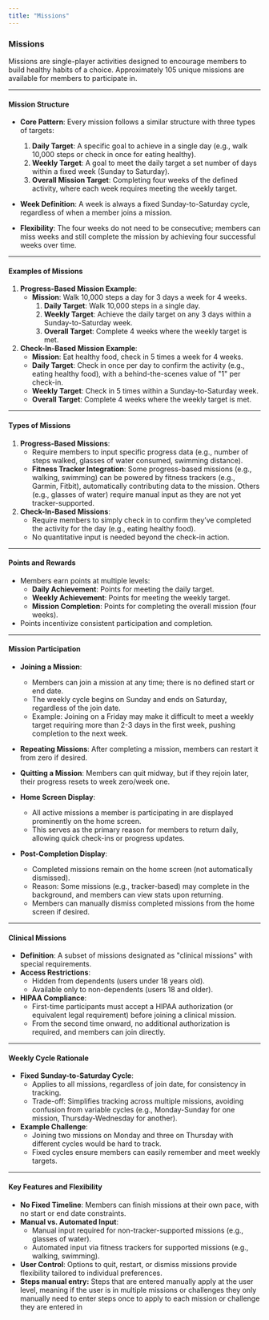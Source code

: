 ```yaml
---
title: "Missions"
---
```



### **Missions**

Missions are single-player activities designed to encourage members to build healthy habits of a choice. Approximately 105 unique missions are available for members to participate in.

---

#### **Mission Structure**

- **Core Pattern**: Every mission follows a similar structure with three types of targets:

  1. **Daily Target**: A specific goal to achieve in a single day (e.g., walk 10,000 steps or check in once for eating healthy).
  2. **Weekly Target**: A goal to meet the daily target a set number of days within a fixed week (Sunday to Saturday).
  3. **Overall Mission Target**: Completing four weeks of the defined activity, where each week requires meeting the weekly target.

- **Week Definition**: A week is always a fixed Sunday-to-Saturday cycle, regardless of when a member joins a mission.
- **Flexibility**: The four weeks do not need to be consecutive; members can miss weeks and still complete the mission by achieving four successful weeks over time.

---

#### **Examples of Missions**

1. **Progress-Based Mission Example**:
   - **Mission**: Walk 10,000 steps a day for 3 days a week for 4 weeks.
     1. **Daily Target**: Walk 10,000 steps in a single day.
     2. **Weekly Target**: Achieve the daily target on any 3 days within a Sunday-to-Saturday week.
     3. **Overall Target**: Complete 4 weeks where the weekly target is met.
2. **Check-In-Based Mission Example**:
   - **Mission**: Eat healthy food, check in 5 times a week for 4 weeks.
   - **Daily Target**: Check in once per day to confirm the activity (e.g., eating healthy food), with a behind-the-scenes value of "1" per check-in.
   - **Weekly Target**: Check in 5 times within a Sunday-to-Saturday week.
   - **Overall Target**: Complete 4 weeks where the weekly target is met.

---

#### **Types of Missions**

1. **Progress-Based Missions**:
   - Require members to input specific progress data (e.g., number of steps walked, glasses of water consumed, swimming distance).
   - **Fitness Tracker Integration**: Some progress-based missions (e.g., walking, swimming) can be powered by fitness trackers (e.g., Garmin, Fitbit), automatically contributing data to the mission. Others (e.g., glasses of water) require manual input as they are not yet tracker-supported.
2. **Check-In-Based Missions**:
   - Require members to simply check in to confirm they’ve completed the activity for the day (e.g., eating healthy food).
   - No quantitative input is needed beyond the check-in action.

---

#### **Points and Rewards**

- Members earn points at multiple levels:
  - **Daily Achievement**: Points for meeting the daily target.
  - **Weekly Achievement**: Points for meeting the weekly target.
  - **Mission Completion**: Points for completing the overall mission (four weeks).
- Points incentivize consistent participation and completion.

---

#### **Mission Participation**

- **Joining a Mission**:
  - Members can join a mission at any time; there is no defined start or end date.
  - The weekly cycle begins on Sunday and ends on Saturday, regardless of the join date.
  - Example: Joining on a Friday may make it difficult to meet a weekly target requiring more than 2-3 days in the first week, pushing completion to the next week.
- **Repeating Missions**: After completing a mission, members can restart it from zero if desired.
- **Quitting a Mission**: Members can quit midway, but if they rejoin later, their progress resets to week zero/week one.
- **Home Screen Display**:

  - All active missions a member is participating in are displayed prominently on the home screen.
  - This serves as the primary reason for members to return daily, allowing quick check-ins or progress updates.

- **Post-Completion Display**:
  - Completed missions remain on the home screen (not automatically dismissed).
  - Reason: Some missions (e.g., tracker-based) may complete in the background, and members can view stats upon returning.
  - Members can manually dismiss completed missions from the home screen if desired.

---

#### **Clinical Missions**

- **Definition**: A subset of missions designated as "clinical missions" with special requirements.
- **Access Restrictions**:
  - Hidden from dependents (users under 18 years old).
  - Available only to non-dependents (users 18 and older).
- **HIPAA Compliance**:
  - First-time participants must accept a HIPAA authorization (or equivalent legal requirement) before joining a clinical mission.
  - From the second time onward, no additional authorization is required, and members can join directly.

---

#### **Weekly Cycle Rationale**

- **Fixed Sunday-to-Saturday Cycle**:
  - Applies to all missions, regardless of join date, for consistency in tracking.
  - Trade-off: Simplifies tracking across multiple missions, avoiding confusion from variable cycles (e.g., Monday-Sunday for one mission, Thursday-Wednesday for another).
- **Example Challenge**:
  - Joining two missions on Monday and three on Thursday with different cycles would be hard to track.
  - Fixed cycles ensure members can easily remember and meet weekly targets.

---

#### **Key Features and Flexibility**

- **No Fixed Timeline**: Members can finish missions at their own pace, with no start or end date constraints.
- **Manual vs. Automated Input**:
  - Manual input required for non-tracker-supported missions (e.g., glasses of water).
  - Automated input via fitness trackers for supported missions (e.g., walking, swimming).
- **User Control**: Options to quit, restart, or dismiss missions provide flexibility tailored to individual preferences.
- **Steps manual entry:** Steps that are entered manually apply at the user level, meaning if the user is in multiple missions or challenges they only manually need to enter steps once to apply to each mission or challenge they are entered in
